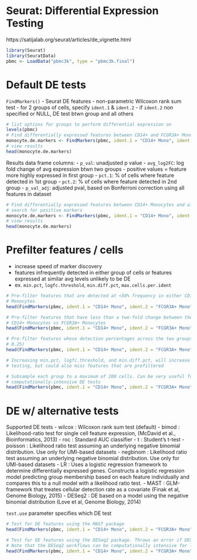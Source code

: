 
# Seurat: Differential Expression Testing

https://satijalab.org/seurat/articles/de_vignette.html

```r
library(Seurat)
library(SeuratData)
pbmc <- LoadData("pbmc3k", type = "pbmc3k.final")
```

# Default DE tests

`FindMarkers()` - Seurat DE features
- non-parametric Wilcoxon rank sum test
- for 2 groups of cells, specify `ident.1` & `ident.2`
- if `ident.2` non specified or NULL, DE test btwn group and all others

```r
# list options for groups to perform differential expression on
levels(pbmc)
# Find differentially expressed features between CD14+ and FCGR3A+ Monocytes
monocyte.de.markers <- FindMarkers(pbmc, ident.1 = "CD14+ Mono", ident.2 = "FCGR3A+ Mono")
# view results
head(monocyte.de.markers)
```

Results data frame columns:
- `p_val`: unadjusted p value
- `avg_log2FC`: log fold change of avg expression btwn two groups
  - positive values = feature more highly expressed in first group
- `pct.1`: % of cells where feature detected in 1st group
- `pct.2`: % of cells where feature detected in 2nd group
- `p_val_adj`: adjusted pval, based on Bonferroni correction using all features in dataset

```r
# Find differentially expressed features between CD14+ Monocytes and all other cells, only
# search for positive markers
monocyte.de.markers <- FindMarkers(pbmc, ident.1 = "CD14+ Mono", ident.2 = NULL, only.pos = TRUE)
# view results
head(monocyte.de.markers)
```

# Prefilter features / cells

- increase speed of marker discovery
- features infrequently detected in either group of cells or features expressed at similar avg levels unlikely to be DE
- ex. `min.pct`, `logfc.threshold`, `min.diff.pct`, `max.cells.per.ident`

```r
# Pre-filter features that are detected at <50% frequency in either CD14+ Monocytes or FCGR3A+
# Monocytes
head(FindMarkers(pbmc, ident.1 = "CD14+ Mono", ident.2 = "FCGR3A+ Mono", min.pct = 0.5))
```

```r
# Pre-filter features that have less than a two-fold change between the average expression of
# CD14+ Monocytes vs FCGR3A+ Monocytes
head(FindMarkers(pbmc, ident.1 = "CD14+ Mono", ident.2 = "FCGR3A+ Mono", logfc.threshold = log(2)))
```

```r
# Pre-filter features whose detection percentages across the two groups are similar (within
# 0.25)
head(FindMarkers(pbmc, ident.1 = "CD14+ Mono", ident.2 = "FCGR3A+ Mono", min.diff.pct = 0.25))
```

```r
# Increasing min.pct, logfc.threshold, and min.diff.pct, will increase the speed of DE
# testing, but could also miss features that are prefiltered

# Subsample each group to a maximum of 200 cells. Can be very useful for large clusters, or
# computationally-intensive DE tests
head(FindMarkers(pbmc, ident.1 = "CD14+ Mono", ident.2 = "FCGR3A+ Mono", max.cells.per.ident = 200))
```

# DE w/ alternative tests

Supported DE tests
- wilcox : Wilcoxon rank sum test (default)
- bimod : Likelihood-ratio test for single cell feature expression, (McDavid et al., Bioinformatics, 2013)
- roc : Standard AUC classifier
- t : Student’s t-test
- poisson : Likelihood ratio test assuming an underlying negative binomial distribution. Use only for UMI-based datasets
- negbinom : Likelihood ratio test assuming an underlying negative binomial distribution. Use only for UMI-based datasets
- LR : Uses a logistic regression framework to determine differentially expressed genes. Constructs a logistic regression model predicting group membership based on each feature individually and compares this to a null model with a likelihood ratio test.
- MAST : GLM-framework that treates cellular detection rate as a covariate (Finak et al, Genome Biology, 2015)
- DESeq2 : DE based on a model using the negative binomial distribution (Love et al, Genome Biology, 2014)

`test.use` parameter specifies which DE test

```r
# Test for DE features using the MAST package
head(FindMarkers(pbmc, ident.1 = "CD14+ Mono", ident.2 = "FCGR3A+ Mono", test.use = "MAST"))
```

```r
# Test for DE features using the DESeq2 package. Throws an error if DESeq2 has not already been installed
# Note that the DESeq2 workflows can be computationally intensive for large datasets, but are incompatible with some feature pre-filtering options We therefore suggest initially limiting the number of cells used for testing
head(FindMarkers(pbmc, ident.1 = "CD14+ Mono", ident.2 = "FCGR3A+ Mono", test.use = "DESeq2", max.cells.per.ident = 50))
```



